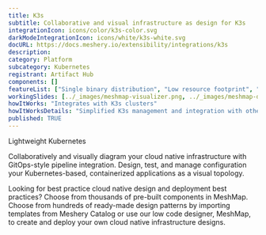 ```yaml
---
title: K3s
subtitle: Collaborative and visual infrastructure as design for K3s
integrationIcon: icons/color/k3s-color.svg
darkModeIntegrationIcon: icons/white/k3s-white.svg
docURL: https://docs.meshery.io/extensibility/integrations/k3s
description:
category: Platform
subcategory: Kubernetes
registrant: Artifact Hub
components: []
featureList: ["Single binary distribution", "Low resource footprint", "Easy to install and manage"]
workingSlides: [../_images/meshmap-visualizer.png, ../_images/meshmap-designer.png]
howItWorks: "Integrates with K3s clusters"
howItWorksDetails: "Simplified K3s management and integration with other Kubernetes tools"
published: TRUE
---
```


<p>Lightweight Kubernetes</p>
<p>
  Collaboratively and visually diagram your cloud native infrastructure with GitOps-style pipeline
  integration. Design, test, and manage configuration your Kubernetes-based, containerized
  applications as a visual topology.
</p>
<p>
  Looking for best practice cloud native design and deployment best practices? Choose from thousands
  of pre-built components in MeshMap. Choose from hundreds of ready-made design patterns by
  importing templates from Meshery Catalog or use our low code designer, MeshMap, to create and
  deploy your own cloud native infrastructure designs.
</p>
